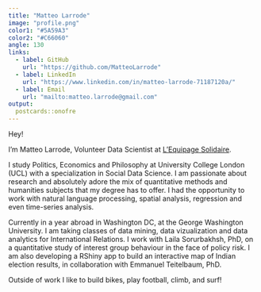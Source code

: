 ```yaml
---
title: "Matteo Larrode"
image: "profile.png"
color1: "#5A59A3"
color2: "#C66060"
angle: 130
links:
  - label: GitHub
    url: "https://github.com/MatteoLarrode"
  - label: LinkedIn
    url: "https://www.linkedin.com/in/matteo-larrode-71187120a/"
  - label: Email
    url: "mailto:matteo.larrode@gmail.com"
output:
  postcards::onofre
---
```


Hey!

I'm Matteo Larrode, Volunteer Data Scientist at [L'Equipage Solidaire](https://delivraide.org). 


I study Politics, Economics and Philosophy at University College London (UCL) with a specialization in Social Data Science. I am passionate about research and absolutely adore the mix of quantitative methods and humanities subjects that my degree has to offer. I had the opportunity to work with natural language processing, spatial analysis, regression and even time-series analysis. 
  
  
Currently in a year abroad in  Washington DC, at the George Washington University. I am taking classes of data mining, data vizualization and data analytics for International Relations. I work with Laila Sorurbakhsh, PhD, on a quantitative study of interest group behaviour in the face of policy risk. I am also developing a RShiny app to build an interactive map of Indian election results, in collaboration with Emmanuel Teitelbaum, PhD.


Outside of work I like to build bikes, play football, climb, and surf! 